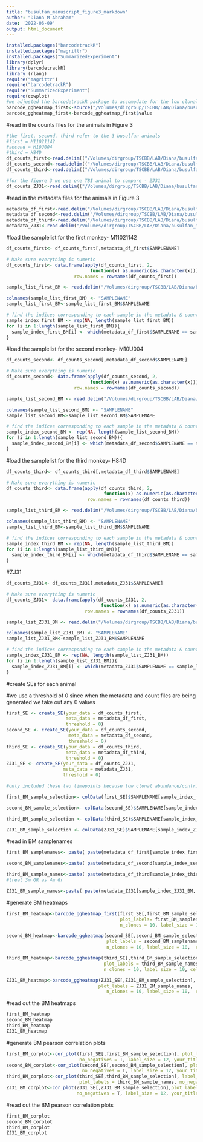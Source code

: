 ```yaml
---
title: "busulfan_manuscript_figure3_markdown"
author: "Diana M Abraham"
date: '2022-06-09'
output: html_document
---
```


```r
installed.packages("barcodetrackR")
installed.packages("magrittr")
installed.packages("SummarizedExperiment")
library(dplyr)
library(barcodetrackR)
library (rlang)
require("magrittr")
require("barcodetrackR")
require("SummarizedExperiment")
require(cowplot)
#we adjusted the barcodetrackR package to accomodate for the low clonal contributions from later timepoints in the animal: 11021142 - so we read in a customized barcode ggheatmap function for that animal's analysis 
barcode_ggheatmap_first<-source("/Volumes/dirgroup/TSCBB/LAB/Diana/busulfan_manuscript/customized_functions/barcode_ggheatmap_42.R")
barcode_ggheatmap_first<-barcode_ggheatmap_first$value
```

#read in the counts files for the animals in Figure 3
```r
#the first, second, third refer to the 3 busulfan animals
#first = M11021142
#second = M10U004
#third = H84D
df_counts_first<-read.delim(("/Volumes/dirgroup/TSCBB/LAB/Diana/busulfan_manuscript/final_counts_files/M11021142_combined_20220510_lib15counts.txt"), row.names = 1)
df_counts_second<-read.delim(("/Volumes/dirgroup/TSCBB/LAB/Diana/busulfan_manuscript/final_counts_files/M10U004_combined_20220509_counts.txt"), row.names = 1)
df_counts_third<-read.delim(("/Volumes/dirgroup/TSCBB/LAB/Diana/busulfan_manuscript/final_counts_files/H84D_combined_20220510_counts.txt"), row.names = 1)

#for the figure 3 we use one TBI animal to compare - ZJ31
df_counts_ZJ31<-read.delim(("/Volumes/dirgroup/TSCBB/LAB/Diana/busulfan_manuscript/final_counts_files/ZJ31_combined_20210302_counts.txt"), row.names = 1)
```

#read in the metadata files for the animals in Figure 3
```r
metadata_df_first<-read.delim("/Volumes/dirgroup/TSCBB/LAB/Diana/busulfan_manuscript/final_metadata_files/M11021142_20220510_NElib_metadata.txt")
metadata_df_second<-read.delim("/Volumes/dirgroup/TSCBB/LAB/Diana/busulfan_manuscript/final_metadata_files/10U004_20220510_NELib_metadata.txt")
metadata_df_third<-read.delim("/Volumes/dirgroup/TSCBB/LAB/Diana/busulfan_manuscript/final_metadata_files/H84D_20220510_NElib_metadata.txt")
metadata_ZJ31<-read.delim("/Volumes/dirgroup/TSCBB/LAB/Diana/busulfan_manuscript/final_metadata_files/ZJ31_20210302_metadata_edited.txt") 

```

#load the samplelist for the first monkey- M11021142
```r
df_counts_first<- df_counts_first[,metadata_df_first$SAMPLENAME]

# Make sure everything is numeric
df_counts_first<- data.frame(apply(df_counts_first, 2,            
                               function(x) as.numeric(as.character(x))),
                         row.names = rownames(df_counts_first))

sample_list_first_BM <- read.delim("/Volumes/dirgroup/TSCBB/LAB/Diana/busulfan_manuscript/samplelist/BM/M11021142_BM_samplelist.txt",sep = "\t", header=F)

colnames(sample_list_first_BM) <- "SAMPLENAME"
sample_list_first_BM<-sample_list_first_BM$SAMPLENAME

# find the indices corresponding to each sample in the metadata & countdata  
sample_index_first_BM <- rep(NA, length(sample_list_first_BM))
for (i in 1:length(sample_list_first_BM)){
  sample_index_first_BM[i] <- which(metadata_df_first$SAMPLENAME == sample_list_first_BM[i])
}
```

#load the samplelist for the second monkey- M10U004
```r
df_counts_second<- df_counts_second[,metadata_df_second$SAMPLENAME]

# Make sure everything is numeric
df_counts_second<- data.frame(apply(df_counts_second, 2,            
                               function(x) as.numeric(as.character(x))),
                         row.names = rownames(df_counts_second))

sample_list_second_BM <- read.delim("/Volumes/dirgroup/TSCBB/LAB/Diana/busulfan_manuscript/samplelist/BM/M10U004_BM_samplelist.txt",sep = "\t", header=F)

colnames(sample_list_second_BM) <- "SAMPLENAME"
sample_list_second_BM<-sample_list_second_BM$SAMPLENAME

# find the indices corresponding to each sample in the metadata & countdata  
sample_index_second_BM <- rep(NA, length(sample_list_second_BM))
for (i in 1:length(sample_list_second_BM)){
  sample_index_second_BM[i] <- which(metadata_df_second$SAMPLENAME == sample_list_second_BM[i])
}
```
#load the samplelist for the third monkey- H84D
```r
df_counts_third<- df_counts_third[,metadata_df_third$SAMPLENAME]

# Make sure everything is numeric
df_counts_third<- data.frame(apply(df_counts_third, 2,            
                                    function(x) as.numeric(as.character(x))),
                              row.names = rownames(df_counts_third))

sample_list_third_BM <- read.delim("/Volumes/dirgroup/TSCBB/LAB/Diana/busulfan_manuscript/samplelist/BM/H84D_BM_samplelist.txt",sep = "\t", header=F)

colnames(sample_list_third_BM) <- "SAMPLENAME"
sample_list_third_BM<-sample_list_third_BM$SAMPLENAME

# find the indices corresponding to each sample in the metadata & countdata  
sample_index_third_BM <- rep(NA, length(sample_list_third_BM))
for (i in 1:length(sample_list_third_BM)){
  sample_index_third_BM[i] <- which(metadata_df_third$SAMPLENAME == sample_list_third_BM[i])
}
```

#ZJ31
```r
df_counts_ZJ31<- df_counts_ZJ31[,metadata_ZJ31$SAMPLENAME]

# Make sure everything is numeric
df_counts_ZJ31<- data.frame(apply(df_counts_ZJ31, 2,            
                                   function(x) as.numeric(as.character(x))),
                             row.names = rownames(df_counts_ZJ31))

sample_list_ZJ31_BM <- read.delim("/Volumes/dirgroup/TSCBB/LAB/Diana/busulfan_manuscript/samplelist/BM/ZJ31_BM_samplelist.txt",sep = "\t", header=F)

colnames(sample_list_ZJ31_BM) <- "SAMPLENAME"
sample_list_ZJ31_BM<-sample_list_ZJ31_BM$SAMPLENAME

# find the indices corresponding to each sample in the metadata & countdata  
sample_index_ZJ31_BM <- rep(NA, length(sample_list_ZJ31_BM))
for (i in 1:length(sample_list_ZJ31_BM)){
  sample_index_ZJ31_BM[i] <- which(metadata_ZJ31$SAMPLENAME == sample_list_ZJ31_BM[i])
}
```


#create SEs for each animal

#we use a threshold of 0 since when the metadata and count files are being generated we take out any 0 values
```r
first_SE <- create_SE(your_data = df_counts_first,
                      meta_data = metadata_df_first,
                      threshold = 0)
second_SE <- create_SE(your_data = df_counts_second,
                       meta_data = metadata_df_second,
                       threshold = 0)
third_SE <- create_SE(your_data = df_counts_third,
                      meta_data = metadata_df_third,
                      threshold = 0)
ZJ31_SE <- create_SE(your_data = df_counts_ZJ31,
                     meta_data = metadata_ZJ31,
                     threshold = 0)
```

```r
#only included these two timepoints because low clonal abundance/contribution at later timepoints post 18.5m 

first_BM_sample_selection<- colData(first_SE)$SAMPLENAME[sample_index_first_BM]

second_BM_sample_selection<- colData(second_SE)$SAMPLENAME[sample_index_second_BM]

third_BM_sample_selection <- colData(third_SE)$SAMPLENAME[sample_index_third_BM]

ZJ31_BM_sample_selection <- colData(ZJ31_SE)$SAMPLENAME[sample_index_ZJ31_BM]
```

#read in BM samplenames

```r
first_BM_samplenames<- paste( paste(metadata_df_first[sample_index_first_BM, ]$Month_timepoint, "m", sep = "_"), metadata_df_first[sample_index_first_BM, ]$Other, metadata_df_first[sample_index_first_BM, ]$Cell.Type)

second_BM_samplenames<-paste( paste(metadata_df_second[sample_index_second_BM, ]$Month_timepoint, "m", sep = "_"), paste(metadata_df_second[sample_index_second_BM, ]$Experiment, metadata_df_second[sample_index_second_BM, ]$Other, sep="_"), metadata_df_second[sample_index_second_BM, ]$Cell.Type)

third_BM_sample_names<-paste( paste(metadata_df_third[sample_index_third_BM, ]$Month_timepoint, "m", sep = "_"), paste(metadata_df_third[sample_index_third_BM, ]$Experiment, metadata_df_third[sample_index_third_BM, ]$Other, sep="_"), metadata_df_third[sample_index_third_BM, ]$Cell.Type)
#treat 3m GR as 4m Gr

ZJ31_BM_sample_names<-paste( paste(metadata_ZJ31[sample_index_ZJ31_BM, ]$months, "m", sep = "_"), metadata_ZJ31[sample_index_ZJ31_BM, ]$source, metadata_ZJ31[sample_index_ZJ31_BM, ]$simple_cell_type)
```

#generate BM heatmaps
```r
first_BM_heatmap<-barcode_ggheatmap_first(first_SE[,first_BM_sample_selection], 
                                          plot_labels= first_BM_samplenames,  
                                          n_clones = 10, label_size = 10,  cellnote_size = 3, your_title = "11021142 BM Heatmap")

second_BM_heatmap<-barcode_ggheatmap(second_SE[,second_BM_sample_selection], 
                                     plot_labels = second_BM_samplenames,
                                     n_clones = 10, label_size = 10,  cellnote_size = 3,  your_title = "10U004 BM Heatmap")

third_BM_heatmap<-barcode_ggheatmap(third_SE[,third_BM_sample_selection],
                                    plot_labels = third_BM_sample_names, 
                                    n_clones = 10, label_size = 10, cellnote_size = 3,  your_title = "H84D BM Heatmap")

ZJ31_BM_heatmap<-barcode_ggheatmap(ZJ31_SE[,ZJ31_BM_sample_selection], 
                                  plot_labels = ZJ31_BM_sample_names,
                                     n_clones = 10, label_size = 10,  cellnote_size = 3,  your_title = "ZJ31 BM Heatmap")
```

#read out the BM heatmaps
```r
first_BM_heatmap
second_BM_heatmap
third_BM_heatmap
ZJ31_BM_heatmap
```

#generate BM pearson correlation plots

```r
first_BM_corplot<-cor_plot(first_SE[,first_BM_sample_selection], plot_labels = first_BM_samplenames, 
                           no_negatives = T, label_size = 12, your_title = "11021142 BM Pearson Correlation Plot")
second_BM_corplot<-cor_plot(second_SE[,second_BM_sample_selection], plot_labels = second_BM_samplenames, 
                            no_negatives = T, label_size = 12, your_title = "10U004 BM Pearson Correlation Plot")
third_BM_corplot<-cor_plot(third_SE[,third_BM_sample_selection], label_size = 12, 
                           plot_labels = third_BM_sample_names, no_negatives = T, your_title = "H84D BM Pearson Correlation Plot")
ZJ31_BM_corplot<-cor_plot(ZJ31_SE[,ZJ31_BM_sample_selection],plot_labels = ZJ31_BM_sample_names,
                          no_negatives = T, label_size = 12, your_title = "ZJ31 BM Pearson Correlation Plot")

```

#read out the BM pearson correlation plots
```r
first_BM_corplot
second_BM_corplot
third_BM_corplot
ZJ31_BM_corplot
```

